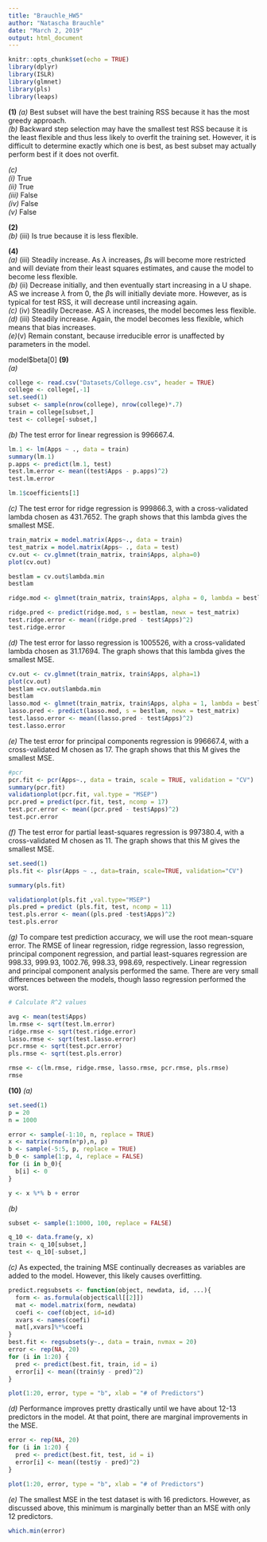 ---
title: "Brauchle_HW5"
author: "Natascha Brauchle"
date: "March 2, 2019"
output: html_document
---

```{r setup, include=FALSE}
knitr::opts_chunk$set(echo = TRUE)
library(dplyr)
library(ISLR)
library(glmnet)
library(pls)
library(leaps)
```


**(1)** 
  *(a)* Best subset will have the best training RSS because it has the most greedy approach.  
  *(b)* Backward step selection may have the smallest test RSS  because it is the least flexible and thus less likely to overfit the training set. However, it is difficult to determine exactly which one is best, as best subset may actually perform best if it does not overfit.  
  
  *(c)*   
  *(i)* True  
  *(ii)* True  
  *(iii)* False  
  *(iv)* False  
  *(v)* False
  
  
**(2)**  
 *(b)* (iii) Is true because it is less flexible.
 

**(4)**  
  *(a)* (iii) Steadily increase. As $\lambda$ increases, $\beta$s will become more restricted and will deviate from their least squares estimates, and cause the model to become less flexible.  
  *(b)* (ii)  Decrease initially, and then eventually start increasing in a U shape. AS we increase $\lambda$ from 0, the $\beta$s will initially deviate more. However, as is typical for test RSS, it will decrease until increasing again.  
  *(c)* (iv)  Steadily Decrease. AS $\lambda$ increases, the model becomes less flexible.   
  *(d)* (iii)  Steadily increase. Again, the model becomes less flexible, which means that bias increases.  
  *(e)*(v)  Remain constant, because irreducible error is unaffected by parameters in the model.   
  
model$beta[0]
**(9)**  
 *(a)*
```{r}
college <- read.csv("Datasets/College.csv", header = TRUE)
college <- college[,-1]
set.seed(1) 
subset <- sample(nrow(college), nrow(college)*.7)
train = college[subset,]
test <- college[-subset,]

```
 
 
  *(b)*  The test error for linear regression is 996667.4. 
```{r}

lm.1 <- lm(Apps ~ ., data = train)
summary(lm.1)
p.apps <- predict(lm.1, test)
test.lm.error <- mean((test$Apps - p.apps)^2)
test.lm.error

lm.1$coefficients[1]
```

 
  *(c)* The test error for ridge regression is 999866.3, with a cross-validated lambda chosen as 431.7652. The graph shows that this lambda gives the smallest MSE.  
```{r}
train_matrix = model.matrix(Apps~., data = train)
test_matrix = model.matrix(Apps~ ., data = test)
cv.out <- cv.glmnet(train_matrix, train$Apps, alpha=0) 
plot(cv.out) 

bestlam = cv.out$lambda.min
bestlam

ridge.mod <- glmnet(train_matrix, train$Apps, alpha = 0, lambda = bestlam)

ridge.pred <- predict(ridge.mod, s = bestlam, newx = test_matrix)
test.ridge.error <- mean((ridge.pred - test$Apps)^2)
test.ridge.error
```


  *(d)* The test error for lasso regression is 1005526, with a cross-validated lambda chosen as 31.17694. The graph shows that this lambda gives the smallest MSE. 
```{r}
cv.out <- cv.glmnet(train_matrix, train$Apps, alpha=1) 
plot(cv.out) 
bestlam =cv.out$lambda.min
bestlam
lasso.mod <- glmnet(train_matrix, train$Apps, alpha = 1, lambda = bestlam)
lasso.pred <- predict(lasso.mod, s = bestlam, newx = test_matrix)
test.lasso.error <- mean((lasso.pred - test$Apps)^2)
test.lasso.error
```

  *(e)* The test error for principal components regression is 996667.4, with a cross-validated M chosen as 17. The graph shows that this M gives the smallest MSE. 
```{r}
#pcr
pcr.fit <- pcr(Apps~., data = train, scale = TRUE, validation = "CV")
summary(pcr.fit)
validationplot(pcr.fit, val.type = "MSEP")
pcr.pred = predict(pcr.fit, test, ncomp = 17)
test.pcr.error <- mean((pcr.pred - test$Apps)^2)
test.pcr.error
```

  *(f)* The test error for partial least-squares regression is 997380.4, with a cross-validated M chosen as 11. The graph shows that this M gives the smallest MSE. 
```{r}
set.seed(1)
pls.fit <- plsr(Apps ~ ., data=train, scale=TRUE, validation="CV")

summary(pls.fit) 

validationplot(pls.fit ,val.type="MSEP")
pls.pred = predict (pls.fit, test, ncomp = 11) 
test.pls.error <- mean((pls.pred -test$Apps)^2)
test.pls.error
```


 *(g)* To compare test prediction accuracy, we will use the root mean-square error. The RMSE of linear regression, ridge regression, lasso regression, principal component regression, and partial least-squares regression are 998.33, 999.93, 1002.76, 998.33, 998.69, respectively. Linear regression and principal component analysis performed the same. There are very small differences between the models, though lasso regression performed the worst. 
 
```{r}
# Calculate R^2 values

avg <- mean(test$Apps)
lm.rmse <- sqrt(test.lm.error)
ridge.rmse <- sqrt(test.ridge.error)
lasso.rmse <- sqrt(test.lasso.error)
pcr.rmse <- sqrt(test.pcr.error)
pls.rmse <- sqrt(test.pls.error)

rmse <- c(lm.rmse, ridge.rmse, lasso.rmse, pcr.rmse, pls.rmse)
rmse

```


**(10)**
  *(a)*
```{r}
set.seed(1)
p = 20
n = 1000

error <- sample(-1:10, n, replace = TRUE)
x <- matrix(rnorm(n*p),n, p)
b <- sample(-5:5, p, replace = TRUE)
b_0 <- sample(1:p, 4, replace = FALSE)
for (i in b_0){
  b[i] <- 0
}

y <- x %*% b + error

```

  *(b)*
```{r}
subset <- sample(1:1000, 100, replace = FALSE)

q_10 <- data.frame(y, x)
train <- q_10[subset,]
test <- q_10[-subset,]

```


  *(c)* As expected, the training MSE continually decreases as variables are added to the model. However, this likely causes overfitting. 
```{r}
predict.regsubsets <- function(object, newdata, id, ...){
  form <- as.formula(object$call[[2]])
  mat <- model.matrix(form, newdata)
  coefi <- coef(object, id=id)
  xvars <- names(coefi)
  mat[,xvars]%*%coefi
}
best.fit <- regsubsets(y~., data = train, nvmax = 20)
error <- rep(NA, 20)
for (i in 1:20) {
  pred <- predict(best.fit, train, id = i)
  error[i] <- mean((train$y - pred)^2)
}

plot(1:20, error, type = "b", xlab = "# of Predictors")
```


  *(d)* Performance improves pretty drastically until we have about 12-13 predictors in the model. At that point, there are marginal improvements in the MSE. 
```{r}
error <- rep(NA, 20)
for (i in 1:20) {
  pred <- predict(best.fit, test, id = i)
  error[i] <- mean((test$y - pred)^2)
}

plot(1:20, error, type = "b", xlab = "# of Predictors")

```

  *(e)* The smallest MSE in the test dataset is with 16 predictors. However, as discussed above, this minimum is marginally better than an MSE with only 12 predictors. 
  
```{r}
which.min(error)
```